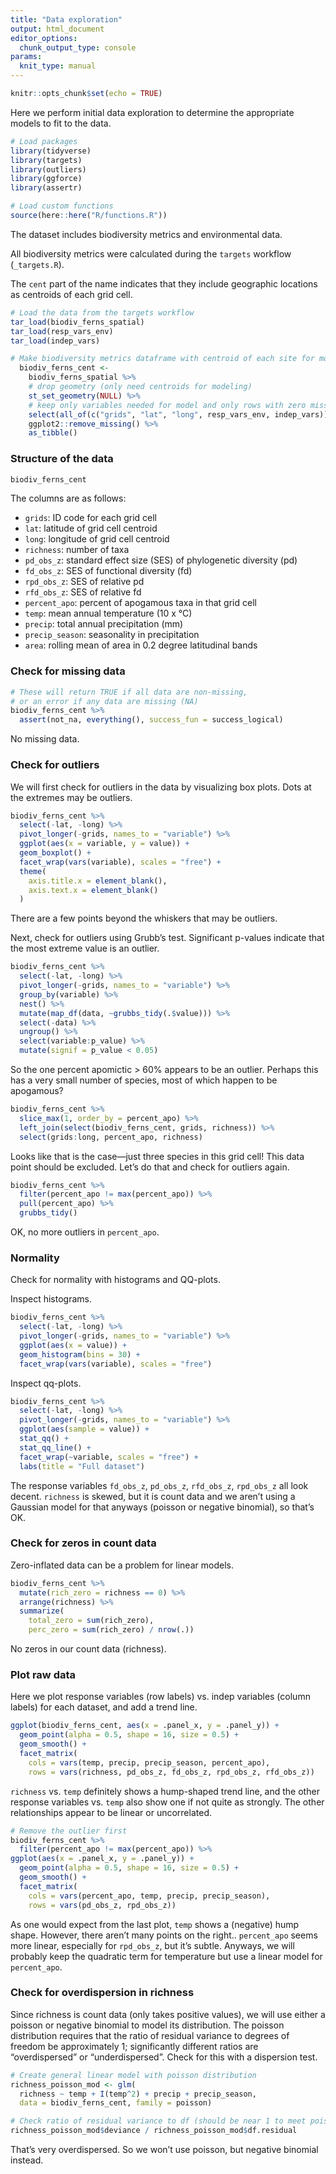 ```yaml
---
title: "Data exploration"
output: html_document
editor_options: 
  chunk_output_type: console
params:
  knit_type: manual
---
```


```r
knitr::opts_chunk$set(echo = TRUE)
```

Here we perform initial data exploration to determine the appropriate models to fit to the data.

```r
# Load packages
library(tidyverse)
library(targets)
library(outliers)
library(ggforce)
library(assertr)

# Load custom functions
source(here::here("R/functions.R"))
```

The dataset includes biodiversity metrics and environmental data.

All biodiversity metrics were calculated during the `targets` workflow (`_targets.R`).

The `cent` part of the name indicates that they include geographic locations as centroids of each grid cell.

```r
# Load the data from the targets workflow
tar_load(biodiv_ferns_spatial)
tar_load(resp_vars_env)
tar_load(indep_vars)

# Make biodiversity metrics dataframe with centroid of each site for models
  biodiv_ferns_cent <- 
    biodiv_ferns_spatial %>%
    # drop geometry (only need centroids for modeling)
    st_set_geometry(NULL) %>%
    # keep only variables needed for model and only rows with zero missing data
    select(all_of(c("grids", "lat", "long", resp_vars_env, indep_vars))) %>%
    ggplot2::remove_missing() %>%
    as_tibble()
```

### Structure of the data

```r
biodiv_ferns_cent
```

The columns are as follows:

* `grids`: ID code for each grid cell
* `lat`: latitude of grid cell centroid
* `long`: longitude of grid cell centroid
* `richness`: number of taxa
* `pd_obs_z`: standard effect size (SES) of phylogenetic diversity (pd)
* `fd_obs_z`: SES of functional diversity (fd)
* `rpd_obs_z`: SES of relative pd
* `rfd_obs_z`: SES of relative fd
* `percent_apo`: percent of apogamous taxa in that grid cell
* `temp`: mean annual temperature (10 x °C)
* `precip`: total annual precipitation (mm)
* `precip_season`: seasonality in precipitation
* `area`: rolling mean of area in 0.2 degree latitudinal bands

### Check for missing data

```r
# These will return TRUE if all data are non-missing, 
# or an error if any data are missing (NA)
biodiv_ferns_cent %>%
  assert(not_na, everything(), success_fun = success_logical)
```
 
No missing data.
 
### Check for outliers

We will first check for outliers in the data by visualizing box plots. Dots at the extremes may be outliers.

```r
biodiv_ferns_cent %>%
  select(-lat, -long) %>%
  pivot_longer(-grids, names_to = "variable") %>%
  ggplot(aes(x = variable, y = value)) +
  geom_boxplot() +
  facet_wrap(vars(variable), scales = "free") +
  theme(
    axis.title.x = element_blank(),
    axis.text.x = element_blank()
  )
```

There are a few points beyond the whiskers that may be outliers.

Next, check for outliers using Grubb's test. Significant p-values indicate that the most extreme value is an outlier.

```r
biodiv_ferns_cent %>%
  select(-lat, -long) %>%
  pivot_longer(-grids, names_to = "variable") %>%
  group_by(variable) %>%
  nest() %>%
  mutate(map_df(data, ~grubbs_tidy(.$value))) %>%
  select(-data) %>%
  ungroup() %>%
  select(variable:p_value) %>%
  mutate(signif = p_value < 0.05)
```

So the one percent apomictic > 60% appears to be an outlier. Perhaps this has a very small number of species, most of which happen to be apogamous?

```r
biodiv_ferns_cent %>%
  slice_max(1, order_by = percent_apo) %>%
  left_join(select(biodiv_ferns_cent, grids, richness)) %>%
  select(grids:long, percent_apo, richness)
```

Looks like that is the case---just three species in this grid cell! This data point should be excluded. Let's do that and check for outliers again.

```r
biodiv_ferns_cent %>% 
  filter(percent_apo != max(percent_apo)) %>%
  pull(percent_apo) %>%
  grubbs_tidy()
```

OK, no more outliers in `percent_apo`.

### Normality

Check for normality with histograms and QQ-plots.

Inspect histograms.

```r
biodiv_ferns_cent %>%
  select(-lat, -long) %>%
  pivot_longer(-grids, names_to = "variable") %>%
  ggplot(aes(x = value)) +
  geom_histogram(bins = 30) +
  facet_wrap(vars(variable), scales = "free")
```

Inspect qq-plots.

```r
biodiv_ferns_cent %>%
  select(-lat, -long) %>%
  pivot_longer(-grids, names_to = "variable") %>%
  ggplot(aes(sample = value)) +
  stat_qq() +
  stat_qq_line() +
  facet_wrap(~variable, scales = "free") +
  labs(title = "Full dataset")
```

The response variables `fd_obs_z`, `pd_obs_z`, `rfd_obs_z`, `rpd_obs_z` all look decent. `richness` is skewed, but it is count data and we aren't using a Gaussian model for that anyways (poisson or negative binomial), so that's OK.

### Check for zeros in count data 

Zero-inflated data can be a problem for linear models.

```r
biodiv_ferns_cent %>%
  mutate(rich_zero = richness == 0) %>%
  arrange(richness) %>%
  summarize(
    total_zero = sum(rich_zero),
    perc_zero = sum(rich_zero) / nrow(.))
```

No zeros in our count data (richness).

### Plot raw data

Here we plot response variables (row labels) vs. indep variables (column labels) for each dataset, and add a trend line.

```r
ggplot(biodiv_ferns_cent, aes(x = .panel_x, y = .panel_y)) + 
  geom_point(alpha = 0.5, shape = 16, size = 0.5) + 
  geom_smooth() +
  facet_matrix(
    cols = vars(temp, precip, precip_season, percent_apo),
    rows = vars(richness, pd_obs_z, fd_obs_z, rpd_obs_z, rfd_obs_z))
```

`richness` vs. `temp` definitely shows a hump-shaped trend line, and the other response variables vs. `temp` also show one if not quite as strongly. The other relationships appear to be linear or uncorrelated.

```r
# Remove the outlier first
biodiv_ferns_cent %>% 
  filter(percent_apo != max(percent_apo)) %>%
ggplot(aes(x = .panel_x, y = .panel_y)) + 
  geom_point(alpha = 0.5, shape = 16, size = 0.5) + 
  geom_smooth() +
  facet_matrix(
    cols = vars(percent_apo, temp, precip, precip_season),
    rows = vars(pd_obs_z, rpd_obs_z))
```

As one would expect from the last plot, `temp` shows a (negative) hump shape. However, there aren't many points on the right.. `percent_apo` seems more linear, especially for `rpd_obs_z`, but it's subtle. Anyways, we will probably keep the quadratic term for temperature but use a linear model for `percent_apo`.

### Check for overdispersion in richness

Since richness is count data (only takes positive values), we will use either a poisson or negative binomial to model its distribution. The poisson distribution requires that the ratio of residual variance to degrees of freedom be approximately 1; significantly different ratios are "overdispersed" or "underdispersed". Check for this with a dispersion test.

```r
# Create general linear model with poisson distribution
richness_poisson_mod <- glm(
  richness ~ temp + I(temp^2) + precip + precip_season, 
  data = biodiv_ferns_cent, family = poisson)

# Check ratio of residual variance to df (should be near 1 to meet poisson assumptions)
richness_poisson_mod$deviance / richness_poisson_mod$df.residual
```

That's very overdispersed. So we won't use poisson, but negative binomial instead.
